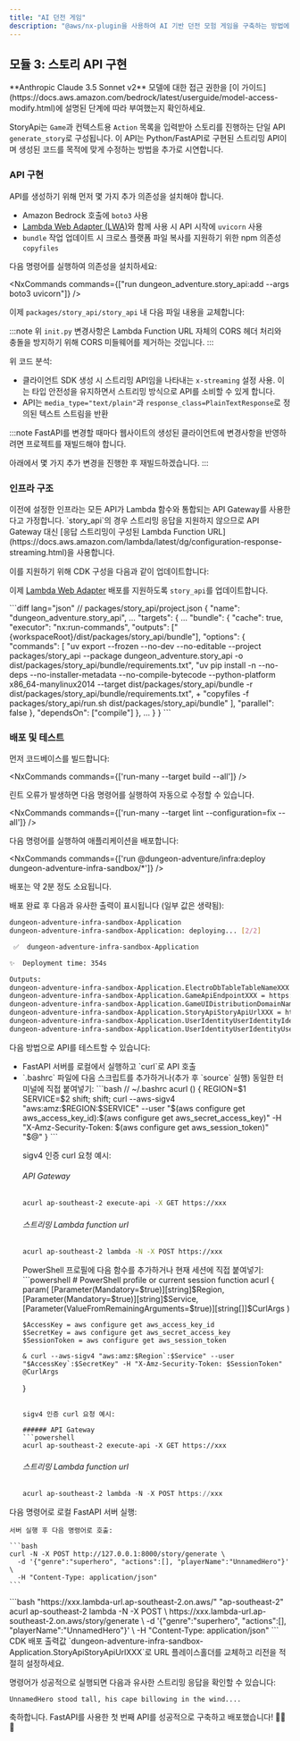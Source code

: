 ```yaml
---
title: "AI 던전 게임"
description: "@aws/nx-plugin을 사용하여 AI 기반 던전 모험 게임을 구축하는 방법에 대한 안내"
---
```






## 모듈 3: 스토리 API 구현

<Aside type="caution">
**Anthropic Claude 3.5 Sonnet v2** 모델에 대한 접근 권한을 [이 가이드](https://docs.aws.amazon.com/bedrock/latest/userguide/model-access-modify.html)에 설명된 단계에 따라 부여했는지 확인하세요.
</Aside>

StoryApi는 `Game`과 컨텍스트용 `Action` 목록을 입력받아 스토리를 진행하는 단일 API `generate_story`로 구성됩니다. 이 API는 Python/FastAPI로 구현된 스트리밍 API이며 생성된 코드를 목적에 맞게 수정하는 방법을 추가로 시연합니다.

### API 구현

API를 생성하기 위해 먼저 몇 가지 추가 의존성을 설치해야 합니다.

- Amazon Bedrock 호출에 `boto3` 사용
- [Lambda Web Adapter (LWA)](https://github.com/awslabs/aws-lambda-web-adapter)와 함께 사용 시 API 시작에 `uvicorn` 사용
- `bundle` 작업 업데이트 시 크로스 플랫폼 파일 복사를 지원하기 위한 npm 의존성 `copyfiles`

다음 명령어를 실행하여 의존성을 설치하세요:

<NxCommands commands={["run dungeon_adventure.story_api:add --args boto3 uvicorn"]} />
<InstallCommand pkg="copyfiles" dev />

이제 `packages/story_api/story_api` 내 다음 파일 내용을 교체합니다:

<Tabs>
<TabItem label="main.py">
<E2ECode path="dungeon-adventure/3/main.py.template" lang="python" />
</TabItem>
<TabItem label="init.py">
<E2ECode path="dungeon-adventure/3/init.py.template" lang="python" />

:::note
위 `init.py` 변경사항은 Lambda Function URL 자체의 CORS 헤더 처리와 충돌을 방지하기 위해 CORS 미들웨어를 제거하는 것입니다.
:::

</TabItem>
</Tabs>

위 코드 분석:

- 클라이언트 SDK 생성 시 스트리밍 API임을 나타내는 `x-streaming` 설정 사용. 이는 타입 안전성을 유지하면서 스트리밍 방식으로 API를 소비할 수 있게 합니다.
- API는 `media_type="text/plain"`과 `response_class=PlainTextResponse`로 정의된 텍스트 스트림을 반환

:::note
FastAPI를 변경할 때마다 웹사이트의 생성된 클라이언트에 변경사항을 반영하려면 프로젝트를 재빌드해야 합니다.

아래에서 몇 가지 추가 변경을 진행한 후 재빌드하겠습니다.
:::

### 인프라 구조

<Link path="get_started/tutorials/dungeon-game/1#game-ui-infrastructure">이전에 설정한 인프라</Link>는 모든 API가 Lambda 함수와 통합되는 API Gateway를 사용한다고 가정합니다. `story_api`의 경우 스트리밍 응답을 지원하지 않으므로 API Gateway 대신 [응답 스트리밍이 구성된 Lambda Function URL](https://docs.aws.amazon.com/lambda/latest/dg/configuration-response-streaming.html)을 사용합니다.

이를 지원하기 위해 CDK 구성을 다음과 같이 업데이트합니다:

<Tabs>
<TabItem label="story-api.ts">
<E2ECode path="dungeon-adventure/3/story-api.ts.template" lang="typescript" />
</TabItem>
<TabItem label="application-stack.ts">
<E2EDiff before="dungeon-adventure/2/stacks/application-stack.ts.template" after="dungeon-adventure/3/application-stack.ts.template" lang="typescript" />
</TabItem>
</Tabs>

이제 [Lambda Web Adapter](https://github.com/awslabs/aws-lambda-web-adapter) 배포를 지원하도록 `story_api`를 업데이트합니다.

<Tabs>
<TabItem label="run.sh">
<E2ECode path="dungeon-adventure/3/run.sh.template" lang="bash" />
</TabItem>
<TabItem label="project.json">
```diff lang="json"
// packages/story_api/project.json
{
  "name": "dungeon_adventure.story_api",
  ...
  "targets": {
    ...
    "bundle": {
      "cache": true,
      "executor": "nx:run-commands",
      "outputs": ["{workspaceRoot}/dist/packages/story_api/bundle"],
      "options": {
        "commands": [
          "uv export --frozen --no-dev --no-editable --project packages/story_api --package dungeon_adventure.story_api -o dist/packages/story_api/bundle/requirements.txt",
          "uv pip install -n --no-deps --no-installer-metadata --no-compile-bytecode --python-platform x86_64-manylinux2014 --target dist/packages/story_api/bundle -r dist/packages/story_api/bundle/requirements.txt",
+          "copyfiles -f packages/story_api/run.sh dist/packages/story_api/bundle"
        ],
        "parallel": false
      },
      "dependsOn": ["compile"]
    },
    ...
  }
}
```
</TabItem>
</Tabs>

### 배포 및 테스트

먼저 코드베이스를 빌드합니다:

<NxCommands commands={['run-many --target build --all']} />

<Aside type="tip">
린트 오류가 발생하면 다음 명령어를 실행하여 자동으로 수정할 수 있습니다.

<NxCommands commands={['run-many --target lint --configuration=fix --all']} />
</Aside>

다음 명령어를 실행하여 애플리케이션을 배포합니다:

<NxCommands commands={['run @dungeon-adventure/infra:deploy dungeon-adventure-infra-sandbox/*']} />

배포는 약 2분 정도 소요됩니다.

배포 완료 후 다음과 유사한 출력이 표시됩니다 (일부 값은 생략됨):

```bash
dungeon-adventure-infra-sandbox-Application
dungeon-adventure-infra-sandbox-Application: deploying... [2/2]

 ✅  dungeon-adventure-infra-sandbox-Application

✨  Deployment time: 354s

Outputs:
dungeon-adventure-infra-sandbox-Application.ElectroDbTableTableNameXXX = dungeon-adventure-infra-sandbox-Application-ElectroDbTableXXX-YYY
dungeon-adventure-infra-sandbox-Application.GameApiEndpointXXX = https://xxx.execute-api.region.amazonaws.com/prod/
dungeon-adventure-infra-sandbox-Application.GameUIDistributionDomainNameXXX = xxx.cloudfront.net
dungeon-adventure-infra-sandbox-Application.StoryApiStoryApiUrlXXX = https://xxx.lambda-url.ap-southeast-2.on.aws/
dungeon-adventure-infra-sandbox-Application.UserIdentityUserIdentityIdentityPoolIdXXX = region:xxx
dungeon-adventure-infra-sandbox-Application.UserIdentityUserIdentityUserPoolIdXXX = region_xxx
```

다음 방법으로 API를 테스트할 수 있습니다:
<ul>
<li>FastAPI 서버를 로컬에서 실행하고 `curl`로 API 호출</li>
<li>
<Drawer title="Sigv4 활성화 curl" trigger="배포된 API를 sigv4 활성화 curl로 직접 호출">

<Tabs>
  <TabItem label="Bash/Linux/macOS">
`.bashrc` 파일에 다음 스크립트를 추가하거나(추가 후 `source` 실행) 동일한 터미널에 직접 붙여넣기:
```bash
// ~/.bashrc
acurl () {
    REGION=$1
    SERVICE=$2
    shift; shift;
    curl --aws-sigv4 "aws:amz:$REGION:$SERVICE" --user "$(aws configure get aws_access_key_id):$(aws configure get aws_secret_access_key)" -H "X-Amz-Security-Token: $(aws configure get aws_session_token)" "$@"
}
```

sigv4 인증 curl 요청 예시:

###### API Gateway
```bash
acurl ap-southeast-2 execute-api -X GET https://xxx
```

###### 스트리밍 Lambda function url
```bash
acurl ap-southeast-2 lambda -N -X POST https://xxx
```
  </TabItem>
  <TabItem label="Windows PowerShell">
PowerShell 프로필에 다음 함수를 추가하거나 현재 세션에 직접 붙여넣기:
```powershell
# PowerShell profile or current session
function acurl {
    param(
        [Parameter(Mandatory=$true)][string]$Region,
        [Parameter(Mandatory=$true)][string]$Service,
        [Parameter(ValueFromRemainingArguments=$true)][string[]]$CurlArgs
    )

    $AccessKey = aws configure get aws_access_key_id
    $SecretKey = aws configure get aws_secret_access_key
    $SessionToken = aws configure get aws_session_token

    & curl --aws-sigv4 "aws:amz:$Region`:$Service" --user "$AccessKey`:$SecretKey" -H "X-Amz-Security-Token: $SessionToken" @CurlArgs
}
```

sigv4 인증 curl 요청 예시:

###### API Gateway
```powershell
acurl ap-southeast-2 execute-api -X GET https://xxx
```

###### 스트리밍 Lambda function url
```powershell
acurl ap-southeast-2 lambda -N -X POST https://xxx
```
  </TabItem>
</Tabs>

</Drawer>
</li>
</ul>

<Tabs>
  <TabItem label="로컬 테스트">
  다음 명령어로 로컬 FastAPI 서버 실행:
    <NxCommands commands={["run dungeon_adventure.story_api:serve"]} />

    서버 실행 후 다음 명령어로 호출:

    ```bash
    curl -N -X POST http://127.0.0.1:8000/story/generate \
      -d '{"genre":"superhero", "actions":[], "playerName":"UnnamedHero"}' \
      -H "Content-Type: application/json"
    ```
  </TabItem>
  <TabItem label="배포 환경 테스트">
```bash "https://xxx.lambda-url.ap-southeast-2.on.aws/" "ap-southeast-2"
acurl ap-southeast-2 lambda -N -X POST \
  https://xxx.lambda-url.ap-southeast-2.on.aws/story/generate \
  -d '{"genre":"superhero", "actions":[], "playerName":"UnnamedHero"}' \
  -H "Content-Type: application/json"
```
    <Aside type="caution">
    CDK 배포 출력값 `dungeon-adventure-infra-sandbox-Application.StoryApiStoryApiUrlXXX`로 URL 플레이스홀더를 교체하고 리전을 적절히 설정하세요.
    </Aside>
  </TabItem>
</Tabs>

명령어가 성공적으로 실행되면 다음과 유사한 스트리밍 응답을 확인할 수 있습니다:

```
UnnamedHero stood tall, his cape billowing in the wind....
```

축하합니다. FastAPI를 사용한 첫 번째 API를 성공적으로 구축하고 배포했습니다!  🎉🎉🎉